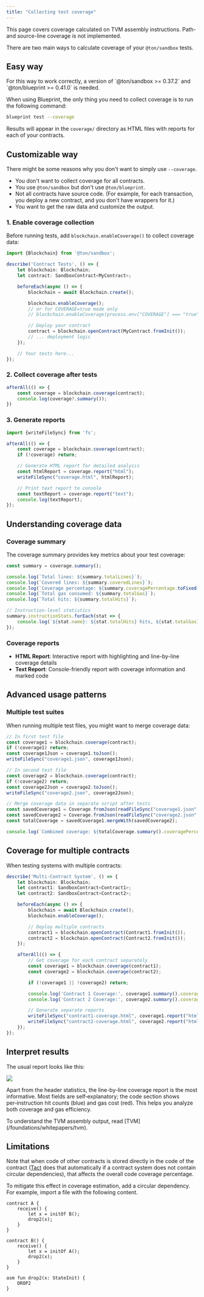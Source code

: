 ```yaml
---
title: "Collecting test coverage"
---
```



<Aside>
  This page covers coverage calculated on TVM assembly instructions. Path- and source-line coverage is not implemented.
</Aside>

There are two main ways to calculate coverage of your `@ton/sandbox` tests.

## Easy way

<Aside
  type="caution"
  title="Library compatibility"
>
  For this way to work correctly, a version of `@ton/sandbox >= 0.37.2` and `@ton/blueprint >= 0.41.0` is needed.
</Aside>

When using Blueprint, the only thing you need to collect coverage is to run the following command:

```bash
blueprint test --coverage
```

Results will appear in the `coverage/` directory as HTML files with reports for each of your contracts.

## Customizable way

There might be some reasons why you don't want to simply use `--coverage`.

- You don't want to collect coverage for all contracts.
- You use `@ton/sandbox` but don't use `@ton/blueprint`.
- Not all contracts have source code. (For example, for each transaction, you deploy a new contract, and you don't have wrappers for it.)
- You want to get the raw data and customize the output.

### 1. Enable coverage collection

Before running tests, add `blockchain.enableCoverage()` to collect coverage data:

```typescript
import {Blockchain} from '@ton/sandbox';

describe('Contract Tests', () => {
    let blockchain: Blockchain;
    let contract: SandboxContract<MyContract>;

    beforeEach(async () => {
        blockchain = await Blockchain.create();

        blockchain.enableCoverage();
        // or for COVERAGE=true mode only
        // blockchain.enableCoverage(process.env["COVERAGE"] === "true");

        // Deploy your contract
        contract = blockchain.openContract(MyContract.fromInit());
        // ... deployment logic
    });

    // Your tests here...
});
```

### 2. Collect coverage after tests

```typescript
afterAll(() => {
    const coverage = blockchain.coverage(contract);
    console.log(coverage?.summary());
})
```

### 3. Generate reports

```typescript
import {writeFileSync} from 'fs';

afterAll(() => {
    const coverage = blockchain.coverage(contract);
    if (!coverage) return;

    // Generate HTML report for detailed analysis
    const htmlReport = coverage.report("html");
    writeFileSync("coverage.html", htmlReport);

    // Print text report to console
    const textReport = coverage.report("text");
    console.log(textReport);
});
```

## Understanding coverage data

### Coverage summary

The coverage summary provides key metrics about your test coverage:

```typescript
const summary = coverage.summary();

console.log(`Total lines: ${summary.totalLines}`);
console.log(`Covered lines: ${summary.coveredLines}`);
console.log(`Coverage percentage: ${summary.coveragePercentage.toFixed(2)}%`);
console.log(`Total gas consumed: ${summary.totalGas}`);
console.log(`Total hits: ${summary.totalHits}`);

// Instruction-level statistics
summary.instructionStats.forEach(stat => {
    console.log(`${stat.name}: ${stat.totalHits} hits, ${stat.totalGas} gas, avg ${stat.avgGas}`);
});
```

### Coverage reports

- **HTML Report**: Interactive report with highlighting and line-by-line coverage details
- **Text Report**: Console-friendly report with coverage information and marked code

## Advanced usage patterns

### Multiple test suites

When running multiple test files, you might want to merge coverage data:

```typescript
// In first test file
const coverage1 = blockchain.coverage(contract);
if (!coverage1) return;
const coverage1Json = coverage1.toJson();
writeFileSync("coverage1.json", coverage1Json);

// In second test file
const coverage2 = blockchain.coverage(contract);
if (!coverage2) return;
const coverage2Json = coverage2.toJson();
writeFileSync("coverage2.json", coverage2Json);

// Merge coverage data in separate script after tests
const savedCoverage1 = Coverage.fromJson(readFileSync("coverage1.json", "utf-8"));
const savedCoverage2 = Coverage.fromJson(readFileSync("coverage2.json", "utf-8"));
const totalCoverage = savedCoverage1.mergeWith(savedCoverage2);

console.log(`Combined coverage: ${totalCoverage.summary().coveragePercentage}%`);
```

## Coverage for multiple contracts

When testing systems with multiple contracts:

```typescript not runnable
describe('Multi-Contract System', () => {
    let blockchain: Blockchain;
    let contract1: SandboxContract<Contract1>;
    let contract2: SandboxContract<Contract2>;

    beforeEach(async () => {
        blockchain = await Blockchain.create();
        blockchain.enableCoverage();

        // Deploy multiple contracts
        contract1 = blockchain.openContract(Contract1.fromInit());
        contract2 = blockchain.openContract(Contract2.fromInit());
    });

    afterAll(() => {
        // Get coverage for each contract separately
        const coverage1 = blockchain.coverage(contract1);
        const coverage2 = blockchain.coverage(contract2);

        if (!coverage1 || !coverage2) return;

        console.log('Contract 1 Coverage:', coverage1.summary().coveragePercentage);
        console.log('Contract 2 Coverage:', coverage2.summary().coveragePercentage);

        // Generate separate reports
        writeFileSync("contract1-coverage.html", coverage1.report("html"));
        writeFileSync("contract2-coverage.html", coverage2.report("html"));
    });
});
```

## Interpret results

The usual report looks like this:

<Image
  src="/resources/images/coverage-report.png"
/>

Apart from the header statistics, the line-by-line coverage report is the most informative. Most fields are self‑explanatory; the code section shows per‑instruction hit counts (blue) and gas cost (red). This helps you analyze both coverage and gas efficiency.

<Aside>
  To understand the TVM assembly output, read [TVM](/foundations/whitepapers/tvm).
</Aside>

## Limitations

Note that when code of other contracts is stored directly in the code of the contract ([Tact](/languages/tact) does that automatically if a contract system does not contain circular dependencies), that affects the overall code coverage percentage.

To mitigate this effect in coverage estimation, add a circular dependency. For example, import a file with the following content.

```tact title="Tact"
contract A {
    receive() {
        let x = initOf B();
        drop2(x);
    }
}

contract B() {
    receive() {
        let x = initOf A();
        drop2(x);
    }
}

asm fun drop2(x: StateInit) {
    DROP2
}
```
